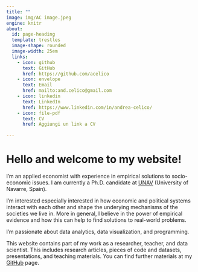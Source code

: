 ```yaml
---
title: ""
image: img/AC image.jpeg
engine: knitr
about:
  id: page-heading
  template: trestles
  image-shape: rounded
  image-width: 25em
  links: 
    - icon: github
      text: GitHub
      href: https://github.com/acelico
    - icon: envelope
      text: Email
      href: mailto:and.celico@gmail.com
    - icon: linkedin
      text: LinkedIn
      href: https://www.linkedin.com/in/andrea-celico/
    - icon: file-pdf
      text: CV
      href: Aggiungi un link a CV

---
```




# Hello and welcome to my website!
I'm an applied economist with experience in empirical solutions to socio-economic issues. I am currently a Ph.D. candidate at [UNAV](https://www.unav.edu) (University of Navarre, Spain).

I'm interested especially interested in how economic and political systems interact with each other and shape the underying mechanisms of the societies we live in. More in general, I believe in the power of empirical evidence and how this can help to find solutions to real-world problems. 

I'm passionate about data analytics, data visualization, and programming. 

This website contains part of my work as a researcher, teacher, and data scientist. This includes research articles, pieces of code and datasets, presentations, and teaching materials. You can find further materials at my [GitHub](https://github.com/acelico) page.
